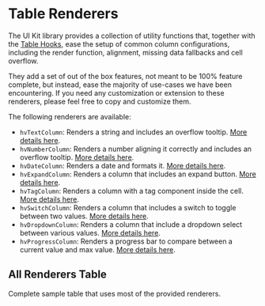 

<Meta of={TableRenderersStories} title="Visualizations/Table/Table Renderers" />

# Table Renderers

The UI Kit library provides a collection of utility functions that, together with the [Table Hooks](./?path=/docs/visualizations-table-table-hooks--docs),
ease the setup of common column configurations, including the render function, alignment, missing data fallbacks and cell overflow.

They add a set of out of the box features, not meant to be 100% feature complete, but instead, ease the majority of use-cases we have been encountering.
If you need any customization or extension to these renderers, please feel free to copy and customize them.

The following renderers are available:

- `hvTextColumn`: Renders a string and includes an overflow tooltip. [More details here](./?path=/docs/visualizations-table-table-renderers-text-column-renderer--docs).
- `hvNumberColumn`: Renders a number aligning it correctly and includes an overflow tooltip. [More details here](./?path=/docs/visualizations-table-table-renderers-number-column-renderer--docs).
- `hvDateColumn`: Renders a date and formats it. [More details here](./?path=/docs/visualizations-table-table-renderers-date-column-renderer--docs).
- `hvExpandColumn`: Renders a column that includes an expand button. [More details here](./?path=/docs/visualizations-table-table-renderers-expand-column-renderer--docs).
- `hvTagColumn`: Renders a column with a tag component inside the cell. [More details here](./?path=/docs/visualizations-table-table-renderers-tag-column-renderer--docs).
- `hvSwitchColumn`: Renders a column that includes a switch to toggle between two values. [More details here](./?path=/docs/visualizations-table-table-renderers-switch-column-renderer--docs).
- `hvDropdownColumn`: Renders a column that include a dropdown select between various values. [More details here](./?path=/docs/visualizations-table-table-renderers-dropdown-column-renderer--docs).
- `hvProgressColumn`: Renders a progress bar to compare between a current value and max value. [More details here](./?path=/docs/visualizations-table-table-renderers-progress-column-renderer--docs).

## All Renderers Table

Complete sample table that uses most of the provided renderers.

<Canvas of={TableRenderersStories.AllColumnRenderersStory} />

